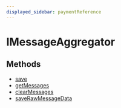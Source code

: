 ```yaml
---
displayed_sidebar: paymentReference
---
```



# IMessageAggregator

## Methods

- [save](../../IMessageAggregator/methods/payment.IMessageAggregator.save/page.mdx)
- [getMessages](../../IMessageAggregator/methods/payment.IMessageAggregator.getMessages/page.mdx)
- [clearMessages](../../IMessageAggregator/methods/payment.IMessageAggregator.clearMessages/page.mdx)
- [saveRawMessageData](../../IMessageAggregator/methods/payment.IMessageAggregator.saveRawMessageData/page.mdx)
